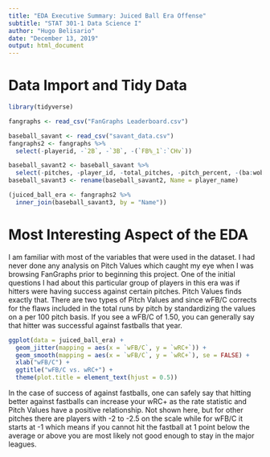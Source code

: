 ```yaml
---
title: "EDA Executive Summary: Juiced Ball Era Offense"
subtitle: "STAT 301-1 Data Science I"
author: "Hugo Belisario"
date: "December 13, 2019"
output: html_document
---
```


# Data Import and Tidy Data

```r
library(tidyverse)

fangraphs <- read_csv("FanGraphs Leaderboard.csv")

baseball_savant <- read_csv("savant_data.csv")
fangraphs2 <- fangraphs %>%
  select(-playerid, -`2B`, -`3B`, -(`FB%_1`:`CHv`))

baseball_savant2 <- baseball_savant %>%
  select(-pitches, -player_id, -total_pitches, -pitch_percent, -(ba:woba), -hits, -abs, -(spin_rate:pos9_int_start_distance))
baseball_savant3 <- rename(baseball_savant2, Name = player_name)

(juiced_ball_era <- fangraphs2 %>% 
  inner_join(baseball_savant3, by = "Name"))
```

# Most Interesting Aspect of the EDA

I am familiar with most of the variables that were used in the dataset. I had never done any analysis on Pitch Values which caught my eye when I was browsing FanGraphs prior to beginning this project. One of the initial questions I had about this particular group of players in this era was if hitters were having success against certain pitches. Pitch Values finds exactly that. There are two types of Pitch Values and since wFB/C corrects for the flaws included in the total runs by pitch by standardizing the values on a per 100 pitch basis. If you see a wFB/C of 1.50, you can generally say that hitter was successful against fastballs that year.

```r
ggplot(data = juiced_ball_era) +
  geom_jitter(mapping = aes(x = `wFB/C`, y = `wRC+`)) +
  geom_smooth(mapping = aes(x = `wFB/C`, y = `wRC+`), se = FALSE) +
  xlab("wFB/C") +
  ggtitle("wFB/C vs. wRC+") +
  theme(plot.title = element_text(hjust = 0.5))
```

In the case of success of against fastballs, one can safely say that hitting better against fastballs can increase your wRC+ as the rate statistic and Pitch Values have a positive relationship. Not shown here, but for other pitches there are players with -2 to -2.5 on the scale while for wFB/C it starts at -1 which means if you cannot hit the fastball at 1 point below the average or above you are most likely not good enough to stay in the major leagues.
